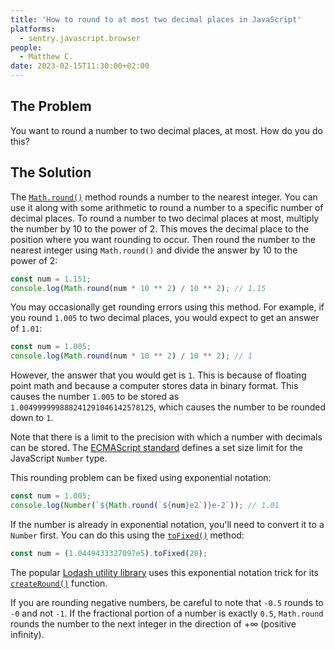 ```yaml
---
title: 'How to round to at most two decimal places in JavaScript'
platforms:
  - sentry.javascript.browser
people:
  - Matthew C.
date: 2023-02-15T11:30:00+02:00
---
```


## The Problem

You want to round a number to two decimal places, at most. How do you do this?

## The Solution

The [`Math.round()`](https://developer.mozilla.org/en-US/docs/Web/JavaScript/Reference/Global_Objects/Math/round) method rounds a number to the nearest integer. You can use it along with some arithmetic to round a number to a specific number of decimal places. To round a number to two decimal places at most, multiply the number by 10 to the power of 2. This moves the decimal place to the position where you want rounding to occur. Then round the number to the nearest integer using `Math.round()` and divide the answer by 10 to the power of 2:

```javascript
const num = 1.151;
console.log(Math.round(num * 10 ** 2) / 10 ** 2); // 1.15
```

You may occasionally get rounding errors using this method. For example, if you round `1.005` to two decimal places, you would expect to get an answer of `1.01`:

```javascript
const num = 1.005;
console.log(Math.round(num * 10 ** 2) / 10 ** 2); // 1
```

However, the answer that you would get is `1`. This is because of floating point math and because a computer stores data in binary format. This causes the number `1.005` to be stored as `1.004999999888241291046142578125`, which causes the number to be rounded down to `1`.

Note that there is a limit to the precision with which a number with decimals can be stored. The [ECMAScript standard](https://www.ecma-international.org/ecma-262/5.1/#sec-8.5) defines a set size limit for the JavaScript `Number` type.

This rounding problem can be fixed using exponential notation:

```javascript
const num = 1.005;
console.log(Number(`${Math.round(`${num}e2`)}e-2`)); // 1.01
```

If the number is already in exponential notation, you'll need to convert it to a `Number` first. You can do this using the [`toFixed()`](https://developer.mozilla.org/en-US/docs/Web/JavaScript/Reference/Global_Objects/Number/toFixed) method:

```javascript
const num = (1.0449433327097e5).toFixed(20);
```

The popular [Lodash utility library](https://lodash.com/) uses this exponential notation trick for its [`createRound()`](https://github.com/lodash/lodash/blob/2da024c3b4f9947a48517639de7560457cd4ec6c/.internal/createRound.js#L8) function.

If you are rounding negative numbers, be careful to note that `-0.5` rounds to `-0` and not `-1`. If the fractional portion of a number is exactly `0.5`, `Math.round` rounds the number to the next integer in the direction of +∞ (positive infinity).
